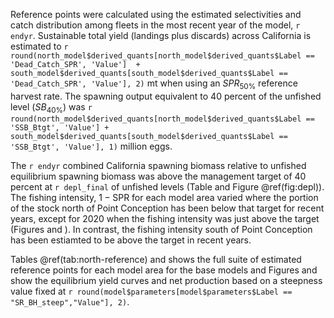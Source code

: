 
Reference points were calculated using the estimated selectivities and catch distribution among fleets in the most recent year of the model, `r endyr`. Sustainable total yield (landings plus discards) across California is estimated to  `r round(north_model$derived_quants[north_model$derived_quants$Label == 'Dead_Catch_SPR', 'Value']  + south_model$derived_quants[south_model$derived_quants$Label == 'Dead_Catch_SPR', 'Value'], 2)` mt when using an $SPR_{50\%}$ reference harvest rate. The spawning output equivalent to 40 percent of the unfished level ($SB_{40\%}$) was `r round(north_model$derived_quants[north_model$derived_quants$Label == 'SSB_Btgt', 'Value'] + south_model$derived_quants[south_model$derived_quants$Label == 'SSB_Btgt', 'Value'], 1)` million eggs. 

The `r endyr` combined California spawning biomass relative to unfished equilibrium spawning biomass was above the management target of 40 percent at `r depl_final` of unfished levels (Table \ref{tab:ca-status} and Figure \@ref(fig:depl)). The fishing intensity, $1-\text{SPR}$ for each model area varied where the portion of the stock north of Point Conception has been below that target for recent years, except for 2020 when the fishing intensity was just above the target (Figures \ref{fig:1-spr} and \ref{fig:phase}). In contrast, the fishing intensity south of Point Conception has been estiamted to be above the target in recent years. 

Tables \@ref(tab:north-reference) and \ref{tab:south-reference} shows the full suite of estimated reference points for each model area for the base models and Figures \ref{fig:yield-north} and \ref{fig:yield-south} show the equilibrium yield curves and net production based on a steepness value fixed at `r round(model$parameters[model$parameters$Label == "SR_BH_steep","Value"], 2)`.

